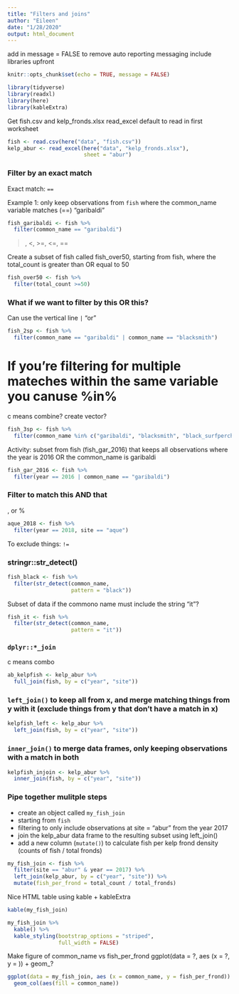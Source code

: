 ```yaml
---
title: "Filters and joins"
author: "Eileen"
date: "1/28/2020"
output: html_document
---
```


add in message = FALSE to remove auto reporting messaging
include libraries upfront

```r
knitr::opts_chunk$set(echo = TRUE, message = FALSE)

library(tidyverse)
library(readxl)
library(here)
library(kableExtra)
```

Get fish.csv and kelp_fronds.xlsx
read_excel default to read in first worksheet

```r
fish <- read.csv(here("data", "fish.csv"))
kelp_abur <- read_excel(here("data", "kelp_fronds.xlsx"),
                        sheet = "abur")
```

### Filter by an exact match

Exact match:  `==`

Example 1: only keep observations from `fish` where the common_name variable matches (==) "garibaldi"

```r
fish_garibaldi <- fish %>%
  filter(common_name == "garibaldi")
```

>, <, >=, <=, ==

Create a subset of fish  called fish_over50, starting from fish, where the total_count is greater than OR equal to 50

```r
fish_over50 <- fish %>%
  filter(total_count >=50)
```

### What if we want to filter by this OR this?  

Can use the vertical line `|` "or" 

```r
fish_2sp <- fish %>%
  filter(common_name == "garibaldi" | common_name == "blacksmith")
```

# If you're filtering for multiple mateches within the same variable you canuse %in%
c means combine? create vector? 

```r
fish_3sp <- fish %>%
  filter(common_name %in% c("garibaldi", "blacksmith", "black_surfperch"))
```

Activity: subset from fish (fish_gar_2016) that keeps all observations where the year is 2016 OR the common_name is garibaldi

```r
fish_gar_2016 <- fish %>%
  filter(year == 2016 | common_name == "garibaldi")
```

### Filter to match this AND that

, or % 

```r
aque_2018 <- fish %>%
  filter(year == 2018, site == "aque")
```

To exclude things: `!=`

### stringr::str_detect()

```r
fish_black <- fish %>%
  filter(str_detect(common_name,
                    pattern = "black"))
```

Subset of data if the commono name must include the string "it"?  

```r
fish_it <- fish %>%
  filter(str_detect(common_name,
                    pattern = "it"))
```


### `dplyr::*_join`
c means combo

```r
ab_kelpfish <- kelp_abur %>% 
  full_join(fish, by = c("year", "site"))
```

### `left_join()` to keep all from x, and merge matching things from y with it (exclude things from y that don't have a match in x)

```r
kelpfish_left <- kelp_abur %>%
  left_join(fish, by = c("year", "site"))
```

### `inner_join()` to merge data frames, only keeping observations with a match in both

```r
kelpfish_injoin <- kelp_abur %>%
  inner_join(fish, by = c("year", "site"))
```

### Pipe together mulitple steps

- create an object called `my_fish_join`
- starting from `fish`
- filtering to only include observations at site = "abur" from the year 2017
- join the kelp_abur data frame to the resulting subset using left_join()
- add a new column (`mutate()`) to calculate fish per kelp frond density (counts of fish / total fronds)

```r
my_fish_join <- fish %>%
  filter(site == "abur" & year == 2017) %>%
  left_join(kelp_abur, by = c("year", "site")) %>%
  mutate(fish_per_frond = total_count / total_fronds)

```
Nice HTML table using kable + kableExtra

```r
kable(my_fish_join)

my_fish_join %>%
  kable() %>%
  kable_styling(bootstrap_options = "striped",
                full_width = FALSE)
```
 
Make figure of common_name vs fish_per_frond
ggplot(data = ?, aes (x = ?, y = )) + geom_?

```r
ggplot(data = my_fish_join, aes (x = common_name, y = fish_per_frond)) + 
  geom_col(aes(fill = common_name))
```
 
